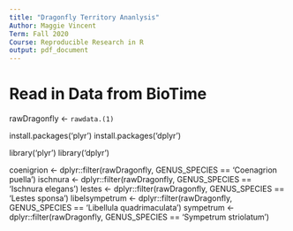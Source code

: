 ---
title: "Dragonfly Territory Ananlysis"
Author: Maggie Vincent
Term: Fall 2020
Course: Reproducible Research in R
output: pdf_document
---

# Read in Data from BioTime

rawDragonfly <- `rawdata.(1)`

install.packages('plyr')
install.packages('dplyr')

library('plyr')
library('dplyr')

coenigrion <- dplyr::filter(rawDragonfly, GENUS_SPECIES == 'Coenagrion puella')
ischnura <- dplyr::filter(rawDragonfly, GENUS_SPECIES == 'Ischnura elegans')
lestes <- dplyr::filter(rawDragonfly, GENUS_SPECIES == 'Lestes sponsa')
libelsympetrum <- dplyr::filter(rawDragonfly, GENUS_SPECIES == 'Libellula quadrimaculata')
sympetrum <- dplyr::filter(rawDragonfly, GENUS_SPECIES == 'Sympetrum striolatum')

